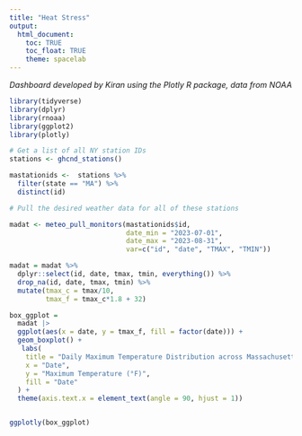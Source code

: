 ```yaml
---
title: "Heat Stress"
output: 
  html_document:
    toc: TRUE
    toc_float: TRUE
    theme: spacelab
---
```

*Dashboard developed by Kiran using the Plotly R package, data from NOAA*

```r
library(tidyverse)
library(dplyr)
library(rnoaa)
library(ggplot2)
library(plotly)

```

```r
# Get a list of all NY station IDs
stations <- ghcnd_stations()

mastationids <-  stations %>% 
  filter(state == "MA") %>% 
  distinct(id)

# Pull the desired weather data for all of these stations

madat <- meteo_pull_monitors(mastationids$id, 
                             date_min = "2023-07-01", 
                             date_max = "2023-08-31",
                             var=c("id", "date", "TMAX", "TMIN"))

madat = madat %>% 
  dplyr::select(id, date, tmax, tmin, everything()) %>% 
  drop_na(id, date, tmax, tmin) %>% 
  mutate(tmax_c = tmax/10,
         tmax_f = tmax_c*1.8 + 32)

```


```r
box_ggplot = 
  madat |> 
  ggplot(aes(x = date, y = tmax_f, fill = factor(date))) +
  geom_boxplot() +
   labs(
    title = "Daily Maximum Temperature Distribution across Massachusetts in July-Aug 2023",
    x = "Date",
    y = "Maximum Temperature (°F)",
    fill = "Date"
  ) +
  theme(axis.text.x = element_text(angle = 90, hjust = 1))



```

```r

ggplotly(box_ggplot)

```
